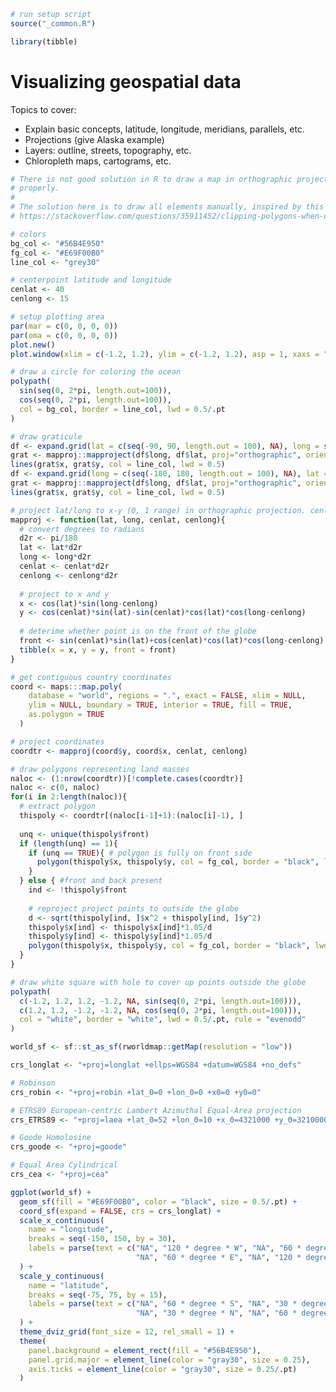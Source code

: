 ```r
# run setup script
source("_common.R")

library(tibble)
```

# Visualizing geospatial data {#geospatial-data}

Topics to cover:

- Explain basic concepts, latitude, longitude, meridians, parallels, etc.
- Projections (give Alaska example)
- Layers: outline, streets, topography, etc.
- Chloropleth maps, cartograms, etc.

```r
# There is not good solution in R to draw a map in orthographic projection, because some polygons aren't closed
# properly.
#
# The solution here is to draw all elements manually, inspired by this stackoverflow post:
# https://stackoverflow.com/questions/35911452/clipping-polygons-when-drawing-world-map-in-orthographic-projection

# colors
bg_col <- "#56B4E950"
fg_col <- "#E69F00B0"
line_col <- "grey30"

# centerpoint latitude and longitude
cenlat <- 40
cenlong <- 15

# setup plotting area
par(mar = c(0, 0, 0, 0))
par(oma = c(0, 0, 0, 0))
plot.new()
plot.window(xlim = c(-1.2, 1.2), ylim = c(-1.2, 1.2), asp = 1, xaxs = "i", yaxs = "i")

# draw a circle for coloring the ocean 
polypath(
  sin(seq(0, 2*pi, length.out=100)),
  cos(seq(0, 2*pi, length.out=100)), 
  col = bg_col, border = line_col, lwd = 0.5/.pt
)

# draw graticule
df <- expand.grid(lat = c(seq(-90, 90, length.out = 100), NA), long = seq(-180, 150, by = 30))
grat <- mapproj::mapproject(df$long, df$lat, proj="orthographic", orientation = c(cenlat, cenlong, 0))
lines(grat$x, grat$y, col = line_col, lwd = 0.5)
df <- expand.grid(long = c(seq(-180, 180, length.out = 100), NA), lat = seq(-75, 75, by = 15))
grat <- mapproj::mapproject(df$long, df$lat, proj="orthographic", orientation = c(cenlat, cenlong, 0))
lines(grat$x, grat$y, col = line_col, lwd = 0.5)

# project lat/long to x-y (0, 1 range) in orthographic projection. cenlat, cenlong is the center point of map
mapproj <- function(lat, long, cenlat, cenlong){
  # convert degrees to radians
  d2r <- pi/180
  lat <- lat*d2r
  long <- long*d2r
  cenlat <- cenlat*d2r
  cenlong <- cenlong*d2r
  
  # project to x and y
  x <- cos(lat)*sin(long-cenlong)
  y <- cos(cenlat)*sin(lat)-sin(cenlat)*cos(lat)*cos(long-cenlong)
  
  # deterime whether point is on the front of the globe
  front <- sin(cenlat)*sin(lat)+cos(cenlat)*cos(lat)*cos(long-cenlong) > 0
  tibble(x = x, y = y, front = front)
}

# get contiguous country coordinates
coord <- maps:::map.poly(
    database = "world", regions = ".", exact = FALSE, xlim = NULL, 
    ylim = NULL, boundary = TRUE, interior = TRUE, fill = TRUE, 
    as.polygon = TRUE
  ) 

# project coordinates
coordtr <- mapproj(coord$y, coord$x, cenlat, cenlong)

# draw polygons representing land masses
naloc <- (1:nrow(coordtr))[!complete.cases(coordtr)]
naloc <- c(0, naloc)
for(i in 2:length(naloc)){
  # extract polygon
  thispoly <- coordtr[(naloc[i-1]+1):(naloc[i]-1), ]
  
  unq <- unique(thispoly$front)
  if (length(unq) == 1){ 
    if (unq == TRUE){ # polygon is fully on front side
      polygon(thispoly$x, thispoly$y, col = fg_col, border = "black", lwd = 0.5)
    }
  } else { #front and back present
    ind <- !thispoly$front
    
    # reproject project points to outside the globe
    d <- sqrt(thispoly[ind, ]$x^2 + thispoly[ind, ]$y^2)
    thispoly$x[ind] <- thispoly$x[ind]*1.05/d
    thispoly$y[ind] <- thispoly$y[ind]*1.05/d
    polygon(thispoly$x, thispoly$y, col = fg_col, border = "black", lwd = 0.5)
  }
}

# draw white square with hole to cover up points outside the globe
polypath(
  c(-1.2, 1.2, 1.2, -1.2, NA, sin(seq(0, 2*pi, length.out=100))),
  c(1.2, 1.2, -1.2, -1.2, NA, cos(seq(0, 2*pi, length.out=100))), 
  col = "white", border = "white", lwd = 0.5/.pt, rule = "evenodd"
)
```

```r
world_sf <- sf::st_as_sf(rworldmap::getMap(resolution = "low"))

crs_longlat <- "+proj=longlat +ellps=WGS84 +datum=WGS84 +no_defs"

# Robinson
crs_robin <- "+proj=robin +lat_0=0 +lon_0=0 +x0=0 +y0=0"

# ETRS89 European-centric Lambert Azimuthal Equal-Area projection
crs_ETRS89 <- "+proj=laea +lat_0=52 +lon_0=10 +x_0=4321000 +y_0=3210000 +ellps=GRS80 +units=m +no_defs "

# Goode Homolosine
crs_goode <- "+proj=goode"

# Equal Area Cylindrical
crs_cea <- "+proj=cea"

ggplot(world_sf) + 
  geom_sf(fill = "#E69F00B0", color = "black", size = 0.5/.pt) + 
  coord_sf(expand = FALSE, crs = crs_longlat) + 
  scale_x_continuous(
    name = "longitude",
    breaks = seq(-150, 150, by = 30),
    labels = parse(text = c("NA", "120 * degree * W", "NA", "60 * degree * W", "NA", "0 * degree",
                            "NA", "60 * degree * E", "NA", "120 * degree * E", "NA"))
  ) +
  scale_y_continuous(
    name = "latitude",
    breaks = seq(-75, 75, by = 15),
    labels = parse(text = c("NA", "60 * degree * S", "NA", "30 * degree * S", "NA", "0 * degree",
                            "NA", "30 * degree * N", "NA", "60 * degree * N", "NA"))
  ) +
  theme_dviz_grid(font_size = 12, rel_small = 1) +
  theme(
    panel.background = element_rect(fill = "#56B4E950"),
    panel.grid.major = element_line(color = "gray30", size = 0.25),
    axis.ticks = element_line(color = "gray30", size = 0.25/.pt)
  )
```
